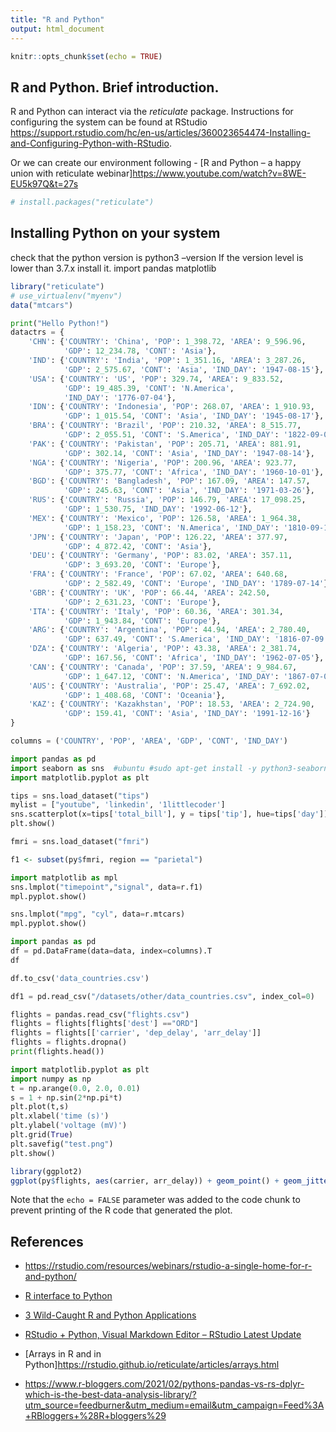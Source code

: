 ```yaml
---
title: "R and Python"
output: html_document
---
```


```r
knitr::opts_chunk$set(echo = TRUE)
```

## R and Python. Brief introduction.

R and Python can interact via the *reticulate* package. Instructions for configuring the system can be found at RStudio <https://support.rstudio.com/hc/en-us/articles/360023654474-Installing-and-Configuring-Python-with-RStudio>.

Or we can create our environment following - [R and Python -- a happy union with reticulate webinar]<https://www.youtube.com/watch?v=8WE-EU5k97Q&t=27s>

```r
# install.packages("reticulate")
```

## Installing Python on your system

check that the python version is python3 --version If the version level is lower than 3.7.x install it. import pandas matplotlib

```r
library("reticulate")
# use_virtualenv("myenv")
data("mtcars")
```

```python
print("Hello Python!")
datactrs = {
    'CHN': {'COUNTRY': 'China', 'POP': 1_398.72, 'AREA': 9_596.96,
            'GDP': 12_234.78, 'CONT': 'Asia'},
    'IND': {'COUNTRY': 'India', 'POP': 1_351.16, 'AREA': 3_287.26,
            'GDP': 2_575.67, 'CONT': 'Asia', 'IND_DAY': '1947-08-15'},
    'USA': {'COUNTRY': 'US', 'POP': 329.74, 'AREA': 9_833.52,
            'GDP': 19_485.39, 'CONT': 'N.America',
            'IND_DAY': '1776-07-04'},
    'IDN': {'COUNTRY': 'Indonesia', 'POP': 268.07, 'AREA': 1_910.93,
            'GDP': 1_015.54, 'CONT': 'Asia', 'IND_DAY': '1945-08-17'},
    'BRA': {'COUNTRY': 'Brazil', 'POP': 210.32, 'AREA': 8_515.77,
            'GDP': 2_055.51, 'CONT': 'S.America', 'IND_DAY': '1822-09-07'},
    'PAK': {'COUNTRY': 'Pakistan', 'POP': 205.71, 'AREA': 881.91,
            'GDP': 302.14, 'CONT': 'Asia', 'IND_DAY': '1947-08-14'},
    'NGA': {'COUNTRY': 'Nigeria', 'POP': 200.96, 'AREA': 923.77,
            'GDP': 375.77, 'CONT': 'Africa', 'IND_DAY': '1960-10-01'},
    'BGD': {'COUNTRY': 'Bangladesh', 'POP': 167.09, 'AREA': 147.57,
            'GDP': 245.63, 'CONT': 'Asia', 'IND_DAY': '1971-03-26'},
    'RUS': {'COUNTRY': 'Russia', 'POP': 146.79, 'AREA': 17_098.25,
            'GDP': 1_530.75, 'IND_DAY': '1992-06-12'},
    'MEX': {'COUNTRY': 'Mexico', 'POP': 126.58, 'AREA': 1_964.38,
            'GDP': 1_158.23, 'CONT': 'N.America', 'IND_DAY': '1810-09-16'},
    'JPN': {'COUNTRY': 'Japan', 'POP': 126.22, 'AREA': 377.97,
            'GDP': 4_872.42, 'CONT': 'Asia'},
    'DEU': {'COUNTRY': 'Germany', 'POP': 83.02, 'AREA': 357.11,
            'GDP': 3_693.20, 'CONT': 'Europe'},
    'FRA': {'COUNTRY': 'France', 'POP': 67.02, 'AREA': 640.68,
            'GDP': 2_582.49, 'CONT': 'Europe', 'IND_DAY': '1789-07-14'},
    'GBR': {'COUNTRY': 'UK', 'POP': 66.44, 'AREA': 242.50,
            'GDP': 2_631.23, 'CONT': 'Europe'},
    'ITA': {'COUNTRY': 'Italy', 'POP': 60.36, 'AREA': 301.34,
            'GDP': 1_943.84, 'CONT': 'Europe'},
    'ARG': {'COUNTRY': 'Argentina', 'POP': 44.94, 'AREA': 2_780.40,
            'GDP': 637.49, 'CONT': 'S.America', 'IND_DAY': '1816-07-09'},
    'DZA': {'COUNTRY': 'Algeria', 'POP': 43.38, 'AREA': 2_381.74,
            'GDP': 167.56, 'CONT': 'Africa', 'IND_DAY': '1962-07-05'},
    'CAN': {'COUNTRY': 'Canada', 'POP': 37.59, 'AREA': 9_984.67,
            'GDP': 1_647.12, 'CONT': 'N.America', 'IND_DAY': '1867-07-01'},
    'AUS': {'COUNTRY': 'Australia', 'POP': 25.47, 'AREA': 7_692.02,
            'GDP': 1_408.68, 'CONT': 'Oceania'},
    'KAZ': {'COUNTRY': 'Kazakhstan', 'POP': 18.53, 'AREA': 2_724.90,
            'GDP': 159.41, 'CONT': 'Asia', 'IND_DAY': '1991-12-16'}
}

columns = ('COUNTRY', 'POP', 'AREA', 'GDP', 'CONT', 'IND_DAY')

```

```python
import pandas as pd
import seaborn as sns  #ubuntu #sudo apt-get install -y python3-seaborn 
import matplotlib.pyplot as plt

tips = sns.load_dataset("tips")
mylist = ["youtube", 'linkedin', '1littlecoder']
sns.scatterplot(x=tips['total_bill'], y = tips['tip'], hue=tips['day'])
plt.show()

fmri = sns.load_dataset("fmri")
```

```r
f1 <- subset(py$fmri, region == "parietal")
```

```python
import matplotlib as mpl
sns.lmplot("timepoint","signal", data=r.f1)
mpl.pyplot.show()

sns.lmplot("mpg", "cyl", data=r.mtcars)
mpl.pyplot.show()
```

```python
import pandas as pd 
df = pd.DataFrame(data=data, index=columns).T
df

df.to_csv('data_countries.csv')
```

```python
df1 = pd.read_csv("/datasets/other/data_countries.csv", index_col=0)
```

```python
flights = pandas.read_csv("flights.csv")
flights = flights[flights['dest'] =="ORD"]
flights = flights[['carrier', 'dep_delay', 'arr_delay']]
flights = flights.dropna()
print(flights.head())
```

```python
import matplotlib.pyplot as plt
import numpy as np
t = np.arange(0.0, 2.0, 0.01)
s = 1 + np.sin(2*np.pi*t)
plt.plot(t,s)
plt.xlabel('time (s)')
plt.ylabel('voltage (mV)')
plt.grid(True)
plt.savefig("test.png")
plt.show()

```

```r
library(ggplot2)
ggplot(py$flights, aes(carrier, arr_delay)) + geom_point() + geom_jitter()
```

Note that the `echo = FALSE` parameter was added to the code chunk to prevent printing of the R code that generated the plot.

## References

-   [https://rstudio.com/resources/webinars/rstudio-a-single-home-for-r-and-python/](https://info.rstudio.com/WN07MCXqS1A2NYS0040LW00)

-   [R interface to Python](https://rstudio.github.io/reticulate/)

-   [3 Wild-Caught R and Python Applications](https://blog.rstudio.com/2020/07/28/practical-interoperability/)

-   [RStudio + Python, Visual Markdown Editor -- RStudio Latest Update](https://www.r-bloggers.com/2021/01/rstudio-python-visual-markdown-editor-rstudio-latest-update/)

-   [Arrays in R and in Python]<https://rstudio.github.io/reticulate/articles/arrays.html>

-   <https://www.r-bloggers.com/2021/02/pythons-pandas-vs-rs-dplyr-which-is-the-best-data-analysis-library/?utm_source=feedburner&utm_medium=email&utm_campaign=Feed%3A+RBloggers+%28R+bloggers%29>
